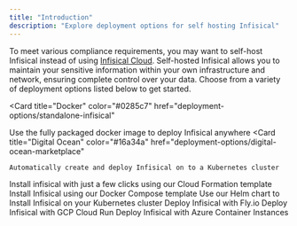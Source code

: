 ```yaml
---
title: "Introduction"
description: "Explore deployment options for self hosting Infisical"
---
```


To meet various compliance requirements, you may want to self-host Infisical instead of using [Infisical Cloud](https://app.infisical.com/).
Self-hosted Infisical allows you to maintain your sensitive information within your own infrastructure and network, ensuring complete control over your data.
Choose from a variety of deployment options listed below to get started.

<Card
  title="Docker"
  color="#0285c7"
  href="deployment-options/standalone-infisical"
>
  Use the fully packaged docker image to deploy Infisical anywhere
</Card>
<CardGroup cols={2}>
  <Card
    title="Digital Ocean"
    color="#16a34a"
    href="deployment-options/digital-ocean-marketplace"
  >
    Automatically create and deploy Infisical on to a Kubernetes cluster
  </Card>
  <Card title="AWS EC2" color="#0285c7" href="deployment-options/aws-ec2">
    Install infisical with just a few clicks using our Cloud Formation template
  </Card>
  <Card
    title="Docker Compose"
    color="#0285c7"
    href="deployment-options/docker-compose"
  >
    Install Infisical using our Docker Compose template
  </Card>
  <Card
    title="Kubernetes"
    color="#ea5a0c"
    href="deployment-options/kubernetes-helm"
  >
  Use our Helm chart to Install Infisical on your Kubernetes cluster
  </Card>
  <Card
    title="Fly.io"
    color="#ea5a0c"
    href="deployment-options/fly.io"
  >
    Deploy Infisical with Fly.io
  </Card>
  <Card
    title="GCP Cloud Run"
    color="#ea5a0c"
    href="deployment-options/gcp-cloud-run"
  >
    Deploy Infisical with GCP Cloud Run
  </Card>
  <Card
    title="Azure Container Instances"
    color="#ea5a0c"
    href="deployment-options/azure-container-instances"
  >
    Deploy Infisical with Azure Container Instances
  </Card>
</CardGroup>
